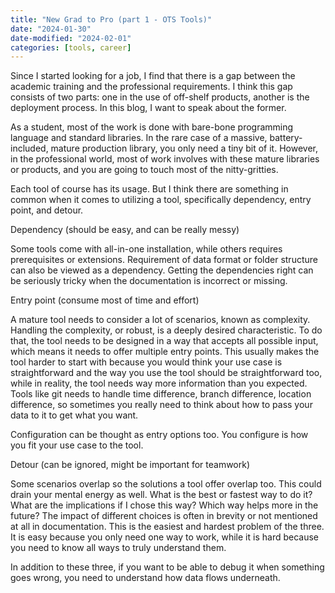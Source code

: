 ```yaml
---
title: "New Grad to Pro (part 1 - OTS Tools)"
date: "2024-01-30"
date-modified: "2024-02-01"
categories: [tools, career]
---
```


Since I started looking for a job, I find that there is a gap between the academic training and the professional requirements. I think this gap consists of two parts: one in the use of off-shelf products, another is the deployment process. In this blog, I want to speak about the former.

As a student, most of the work is done with bare-bone programming language and standard libraries. In the rare case of a massive, battery-included, mature production library, you only need a tiny bit of it. However, in the professional world, most of work involves with these mature libraries or products, and you are going to touch most of the nitty-gritties.

Each tool of course has its usage. But I think there are something in common when it comes to utilizing a tool, specifically dependency, entry point, and detour. 

Dependency (should be easy, and can be really messy)

Some tools come with all-in-one installation, while others requires prerequisites or extensions. Requirement of data format or folder structure can also be viewed as a dependency. Getting the dependencies right can be seriously tricky when the documentation is incorrect or missing.

Entry point (consume most of time and effort)

A mature tool needs to consider a lot of scenarios, known as complexity. Handling the complexity, or robust, is a deeply desired characteristic. To do that, the tool needs to be designed in a way that accepts all possible input, which means it needs to offer multiple entry points. This usually makes the tool harder to start with because you would think your use case is straightforward and the way you use the tool should be straightforward too, while in reality, the tool needs way more information than you expected. Tools like git needs to handle time difference, branch difference, location difference, so sometimes you really need to think about how to pass your data to it to get what you want.

Configuration can be thought as entry options too. You configure is how you fit your use case to the tool.

Detour (can be ignored, might be important for teamwork)

Some scenarios overlap so the solutions a tool offer overlap too. This could drain your mental energy as well. What is the best or fastest way to do it? What are the implications if I chose this way? Which way helps more in the future? The impact of different choices is often in brevity or not mentioned at all in documentation. This is the easiest and hardest problem of the three. It is easy because you only need one way to work, while it is hard because you need to know all ways to truly understand them.

In addition to these three, if you want to be able to debug it when something goes wrong, you need to understand how data flows underneath.
